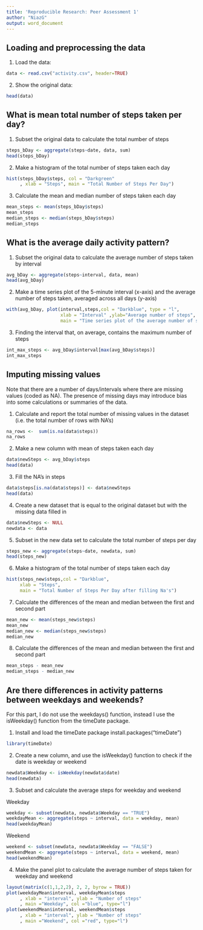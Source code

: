 ---
title: 'Reproducible Research: Peer Assessment 1'
author: "NiazG"
output: word_document
---

## Loading and preprocessing the data

1. Load the data:
``` {r, echo = TRUE}
data <- read.csv("activity.csv", header=TRUE)
```

2. Show the original data:
```{r showdata, echo=TRUE}
head(data)
```

## What is mean total number of steps taken per day?

1. Subset the original data to calculate the total number of steps
``` {r, echo= TRUE}
steps_bDay <- aggregate(steps~date, data, sum)
head(steps_bDay)
```

2. Make a histogram of the total number of steps taken each day

``` {r, echo = TRUE}
hist(steps_bDay$steps, col = "Darkgreen"
     , xlab = "Steps", main = "Total Number of Steps Per Day")
```

3. Calculate the mean and median number of steps taken each day
``` {r, echo = TRUE}
mean_steps <- mean(steps_bDay$steps)
mean_steps
median_steps <- median(steps_bDay$steps)
median_steps
```

## What is the average daily activity pattern?

1. Subset the original data to calculate the average number of steps taken by interval

``` {r, echo = TRUE}
avg_bDay <- aggregate(steps~interval, data, mean)
head(avg_bDay)
```

2. Make a time series plot of the 5-minute interval (x-axis) and the average number of steps taken, averaged across all days (y-axis)

``` {r, echo = TRUE}
with(avg_bDay, plot(interval,steps,col = "Darkblue", type = "l", 
                    xlab = "Interval" ,ylab="Average number of steps", 
                    main = "Time series plot of the average number of steps taken"))
```

3. Finding the  interval that, on average, contains the maximum number of steps
``` {r, echo=TRUE}
int_max_steps <- avg_bDay$interval[max(avg_bDay$steps)]
int_max_steps
```

## Imputing missing values
Note that there are a number of days/intervals where there are missing values (coded as NA). The presence of missing days may introduce bias into some calculations or summaries of the data.

1. Calculate and report the total number of missing values in the dataset (i.e. the total number of rows with NA's)
``` {r, echo = TRUE}
na_rows <-  sum(is.na(data$steps))
na_rows
```

2. Make a new column with mean of steps taken each day
``` {r, echo = TRUE}
data$newSteps <- avg_bDay$steps
head(data)
```

3. Fill the NA's in steps
``` {r, echo = TRUE}
data$steps[is.na(data$steps)] <- data$newSteps
head(data)
```

4. Create a new dataset that is equal to the original dataset but with the missing data filled in
``` {r, echo = TRUE}
data$newSteps <- NULL
newdata <- data
```

5. Subset in the new data set to calculate the total number of steps per day
```{r, echo=TRUE}
steps_new <- aggregate(steps~date, newdata, sum)
head(steps_new)
```

6. Make a histogram of the total number of steps taken each day
```{r, echo=TRUE}
hist(steps_new$steps,col = "Darkblue",
     xlab = "Steps", 
     main = "Total Number of Steps Per Day after filling Na's")
```


7. Calculate the differences of the mean and median between the first and second part
```{r, echo = TRUE}
mean_new <- mean(steps_new$steps)
mean_new
median_new <- median(steps_new$steps)
median_new
```

8. Calculate the differences of the mean and median between the first and second part
``` {r, echo = TRUE}
mean_steps - mean_new
median_steps - median_new
```

## Are there differences in activity patterns between weekdays and weekends?
For this part, I do not use the weekdays() function, instead I use the isWeekday() function from the timeDate package.

1. Install and load the timeDate package
install.packages("timeDate")
```{r, echo=TRUE}
library(timeDate)
```

2. Create a new column, and use the isWeekday() function to check if the date is weekday or weekend
```{r, echo=TRUE}
newdata$Weekday <- isWeekday(newdata$date)
head(newdata)
```

3. Subset and calculate the average steps for weekday and weekend

Weekday
```{r, echo=TRUE}
weekday <- subset(newdata, newdata$Weekday == "TRUE")
weekdayMean <- aggregate(steps ~ interval, data = weekday, mean)
head(weekdayMean)
```

Weekend
```{r, echo=TRUE}
weekend <- subset(newdata, newdata$Weekday == "FALSE")
weekendMean <- aggregate(steps ~ interval, data = weekend, mean)
head(weekendMean)
```

4. Make the panel plot to calculate the average number of steps taken for weekday and weekend
```{r, echo=TRUE}
layout(matrix(c(1,1,2,2), 2, 2, byrow = TRUE))
plot(weekdayMean$interval, weekdayMean$steps
     , xlab = "interval", ylab = "Number of steps"
     , main ="Weekday", col ="blue", type="l") 
plot(weekendMean$interval, weekendMean$steps
     , xlab = "interval", ylab = "Number of steps"
     , main ="Weekend", col ="red", type="l")
```


















